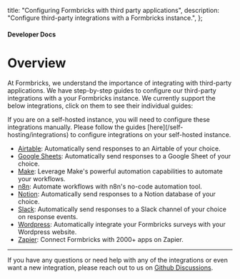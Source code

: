  title: "Configuring Formbricks with third party applications",
  description: "Configure third-party integrations with a Formbricks instance.",
};

#### Developer Docs

# Overview

At Formbricks, we understand the importance of integrating with third-party applications. We have step-by-step guides to configure our third-party integrations with a your Formbricks instance. We currently support the below integrations, click on them to see their individual guides:

<Note>
  If you are on a self-hosted instance, you will need to configure these integrations manually. Please follow
  the guides [here](/self-hosting/integrations) to configure integrations on your self-hosted instance.
</Note>

- [Airtable](/developer-docs/integrations/airtable): Automatically send responses to an Airtable of your choice.
- [Google Sheets](/developer-docs/integrations/google-sheets): Automatically send responses to a Google Sheet of your choice.
- [Make](/developer-docs/integrations/make): Leverage Make's powerful automation capabilities to automate your workflows.
- [n8n](/developer-docs/integrations/n8n): Automate workflows with n8n's no-code automation tool.
- [Notion](/developer-docs/integrations/notion): Automatically send responses to a Notion database of your choice.
- [Slack](/developer-docs/integrations/slack): Automatically send responses to a Slack channel of your choice on response events.
- [Wordpress](/developer-docs/integrations/wordpress): Automatically integrate your Formbricks surveys with your Wordpress website.
- [Zapier](/developer-docs/integrations/zapier): Connect Formbricks with 2000+ apps on Zapier.

---

If you have any questions or need help with any of the integrations or even want a new integration, please reach out to us on [Github Discussions](https://github.com/formbricks/formbricks/discussions).
